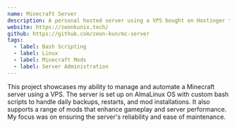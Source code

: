 ```yaml
---
name: Minecraft Server
description: A personal hosted server using a VPS bought on Hostinger to host the popular game "Minecraft". The server features automated backups, restart scripts, and backward/forward compatibility. It is installed with mods such as Spark Profiler, Easy Auth, and more.
website: https://zeonkunix.tech/
github: https://github.com/zeon-kun/mc-server
tags:
  - label: Bash Scripting
  - label: Linux
  - label: Minecraft Mods
  - label: Server Administration
---
```


This project showcases my ability to manage and automate a Minecraft server using a VPS. The server is set up on AlmaLinux OS with custom bash scripts to handle daily backups, restarts, and mod installations. It also supports a range of mods that enhance gameplay and server performance. My focus was on ensuring the server's reliability and ease of maintenance.
